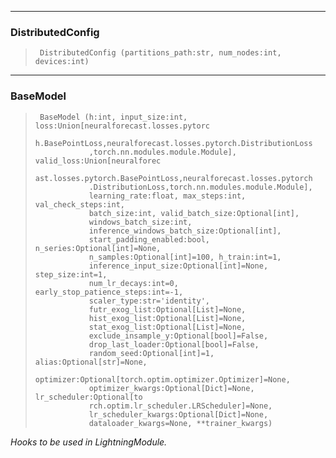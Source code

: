 ------------------------------------------------------------------------

### DistributedConfig

> ``` text
>  DistributedConfig (partitions_path:str, num_nodes:int, devices:int)
> ```

------------------------------------------------------------------------

### BaseModel

> ``` text
>  BaseModel (h:int, input_size:int, loss:Union[neuralforecast.losses.pytorc
>             h.BasePointLoss,neuralforecast.losses.pytorch.DistributionLoss
>             ,torch.nn.modules.module.Module], valid_loss:Union[neuralforec
>             ast.losses.pytorch.BasePointLoss,neuralforecast.losses.pytorch
>             .DistributionLoss,torch.nn.modules.module.Module],
>             learning_rate:float, max_steps:int, val_check_steps:int,
>             batch_size:int, valid_batch_size:Optional[int],
>             windows_batch_size:int,
>             inference_windows_batch_size:Optional[int],
>             start_padding_enabled:bool, n_series:Optional[int]=None,
>             n_samples:Optional[int]=100, h_train:int=1,
>             inference_input_size:Optional[int]=None, step_size:int=1,
>             num_lr_decays:int=0, early_stop_patience_steps:int=-1,
>             scaler_type:str='identity',
>             futr_exog_list:Optional[List]=None,
>             hist_exog_list:Optional[List]=None,
>             stat_exog_list:Optional[List]=None,
>             exclude_insample_y:Optional[bool]=False,
>             drop_last_loader:Optional[bool]=False,
>             random_seed:Optional[int]=1, alias:Optional[str]=None,
>             optimizer:Optional[torch.optim.optimizer.Optimizer]=None,
>             optimizer_kwargs:Optional[Dict]=None, lr_scheduler:Optional[to
>             rch.optim.lr_scheduler.LRScheduler]=None,
>             lr_scheduler_kwargs:Optional[Dict]=None,
>             dataloader_kwargs=None, **trainer_kwargs)
> ```

*Hooks to be used in LightningModule.*


